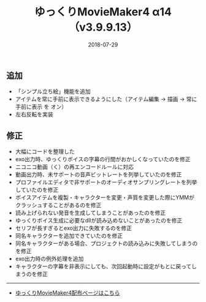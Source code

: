 ﻿---
title: ゆっくりMovieMaker4 α14 （v3.9.9.13）
date: 2018-07-29
tags: [YMM4,お知らせ]
---
## 追加
- 「シンプル立ち絵」機能を追加
- アイテムを常に手前に表示できるようにした（アイテム編集 → 描画 → 常に手前に表示 を オン）
- 左右反転を実装
## 修正
- 大幅にコードを整理した
- exo出力時、ゆっくりボイスの字幕の行間がおかしくなっていたのを修正
- ニコニコ動画（く）の再エンコードルールに対応
- 動画出力時、未サポートの音声ビットレートを列挙していたのを修正
- プロファイルエディタで非サポートのオーディオサンプリングレートを列挙していたのを修正
- ボイスアイテムを複製・キャラクターを変更・声質を変更した際にYMMがクラッシュすることがあるのを修正
- 読み上げられない発音を生成してしまうことがあったのを修正
- ゆっくりボイス生成に必要なdllが読み込めないことがあったのを修正
- セリフが長すぎるとexo出力に失敗するのを修正
- 同名キャラクターを追加できていたのを修正
- 同名キャラクターがある場合、プロジェクトの読み込みに失敗してしまうのを修正
- exo出力時の例外処理を追加
- キャラクターの字幕を非表示にしても、次回起動時に設定がもとに戻ってしまうのを修正

---

- [ゆっくりMovieMaker4配布ページはこちら](/ymm4/)